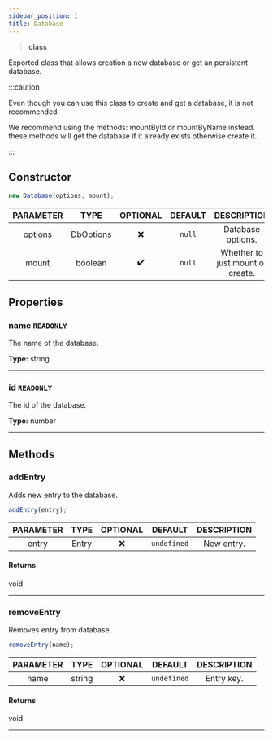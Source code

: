 ```yaml
---
sidebar_position: 1
title: Database
---
```


> **<Link to="https://developer.mozilla.org/en-US/docs/Web/JavaScript/Reference/Statements/class">class</Link>**

Exported class that allows creation a new database or get an persistent database.

:::caution

Even though you can use this class to create and get a database, it is not recommended.

We recommend using the methods: <Link to="/docs/api/db/mountbyid">mountById</Link> or <Link to="/docs/api/db/mountbyname">mountByName</Link>
instead. these methods will get the database if it already exists otherwise create it.

:::

## Constructor

```js
new Database(options, mount);
```

| PARAMETER | TYPE | OPTIONAL | DEFAULT | DESCRIPTION |
| :-------: | :--: | :------: | :-----: | :---------: |
| options | <Link to="/docs/typedefs/dboptions">DbOptions</Link> | ❌ | `null` | Database options. |
| mount | <Link to="https://developer.mozilla.org/en-US/docs/Web/JavaScript/Reference/Global_Objects/Boolean">boolean</Link> | ✔️ | `null` | Whether to just mount or create. |

## Properties

### name `READONLY`
The name of the database.

**Type:** <Link to="https://developer.mozilla.org/en-US/docs/Web/JavaScript/Reference/Global_Objects/String">string</Link>

___

### id `READONLY`
The id of the database.

**Type:** <Link to="https://developer.mozilla.org/en-US/docs/Web/JavaScript/Reference/Global_Objects/Number">number</Link>

___

## Methods

### addEntry
Adds new entry to the database.

```js
addEntry(entry);
```
| PARAMETER | TYPE | OPTIONAL | DEFAULT | DESCRIPTION |
| :-------: | :--: | :------: | :-----: | :---------: |
| entry | <Link to="/docs/typedefs/entry">Entry</Link> | ❌ | `undefined` | New entry. |

#### Returns
void
___

### removeEntry
Removes entry from database.

```js
removeEntry(name);
```
| PARAMETER | TYPE | OPTIONAL | DEFAULT | DESCRIPTION |
| :-------: | :--: | :------: | :-----: | :---------: |
| name | <Link to="https://developer.mozilla.org/en-US/docs/Web/JavaScript/Reference/Global_Objects/String">string</Link> | ❌ | `undefined` | Entry key. |

#### Returns
void
___
